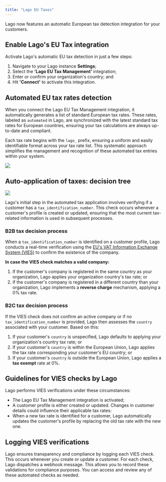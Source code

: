 ```yaml
---
title: "Lago EU Taxes"
---
```


Lago now features an automatic European tax detection integration for your customers.

## Enable Lago's EU Tax integration
Activate Lago's automatic EU tax detection in just a few steps:

1. Navigate to your Lago instance **Settings**;
2. Select the **'Lago EU Tax Management'** integration;
3. Enter or confirm your organization's country; and
4. Hit **'Connect'** to activate this integration.

## Automated EU tax rates detection
When you connect the Lago EU Tax Management integration, it automatically generates a list of standard European tax rates. 
These rates, labeled as `automated` in Lago, are synchronized with the latest standard tax rates for European countries, 
ensuring your tax calculations are always up-to-date and compliant.

Each tax rate begins with the `lago_` prefix, ensuring a uniform and easily identifiable format across your tax rate list.
This systematic approach simplifies the management and recognition of these automated tax entries within your system.

<Frame caption="Automated tax rates">
    <img src="/integrations/images/automated-tax-rates.png" />
</Frame>

## Auto-application of taxes: decision tree

<Frame caption="Automated tax rates">
    <img src="/integrations/images/lago-eu-taxes-decision-tree.jpg" />
</Frame>

Lago's initial step in the automated tax application involves verifying if a customer has a `tax_identification_number`.
This check occurs whenever a customer's profile is created or updated, ensuring that the most current tax-related information 
is used in subsequent processes.

### B2B tax decision process
When a `tax_identification_number` is identified on a customer profile, Lago conducts a real-time verification 
using the [EU's VAT Information Exchange System (VIES)](https://ec.europa.eu/taxation_customs/vies/#/vat-validation) to 
confirm the existence of the company. 

**In case the VIES check matches a valid company:**

1. If the customer's company is registered in the same country as your organization, Lago applies your organization 
country's tax rate; or
2. If the customer's company is registered in a different country than your organization, Lago implements a 
**reverse charge** mechanism, applying a 0% tax rate.

### B2C tax decision process
If the VIES check does not confirm an active company or if no `tax_identification_number` is provided, 
Lago then assesses the `country` associated with your customer. Based on this:

1. If your customer's `country` is unspecified, Lago defaults to applying your organization's country tax rate; or
2. If your customer's `country` is within the European Union, Lago applies the tax rate corresponding your customer's EU country; or
3. If your customer's `country` is outside the European Union, Lago applies a **tax exempt** rate at 0%.


## Guidelines for VIES checks by Lago
Lago performs VIES verifications under these circumstances:

- The Lago EU Tax Management integration is activated;
- A customer profile is either created or updated. Changes in customer details could influence their applicable tax rates:
- When a new tax rate is identified for a customer, Lago automatically updates the customer's profile by replacing the old tax rate with the new one.

## Logging VIES verifications
Lago ensures transparency and compliance by logging each VIES check. This occurs whenever you create or update a customer. 
For each check, Lago dispatches a webhook message. This allows you to record these validations for compliance purposes. 
You can access and review any of these automated checks as needed.